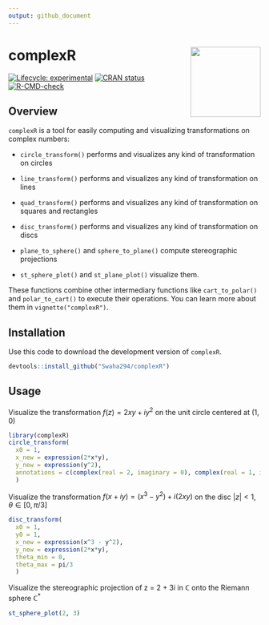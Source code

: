 ```yaml
---
output: github_document
---
```


# complexR <img src="R/sticker/hex_complexR.png" align="right" height=140/>

<!-- badges: start -->
[![Lifecycle: experimental](https://img.shields.io/badge/lifecycle-experimental-orange.svg)](https://lifecycle.r-lib.org/articles/stages.html#experimental)
[![CRAN status](https://www.r-pkg.org/badges/version/complexR)](https://CRAN.R-project.org/package=complexR)
[![R-CMD-check](https://github.com/Swaha294/complexR/actions/workflows/R-CMD-check.yaml/badge.svg)](https://github.com/Swaha294/complexR/actions/workflows/R-CMD-check.yaml)
<!-- badges: end -->

## Overview

`complexR` is a tool for easily computing and visualizing transformations on 
complex numbers:

- `circle_transform()` performs and visualizes any kind of transformation on 
circles

- `line_transform()` performs and visualizes any kind of transformation on lines
- `quad_transform()` performs and visualizes any kind of transformation on 
squares and rectangles

- `disc_transform()` performs and visualizes any kind of transformation on discs

- `plane_to_sphere()` and `sphere_to_plane()` compute stereographic projections

- `st_sphere_plot()` and `st_plane_plot()` visualize them.

These functions combine other intermediary functions like `cart_to_polar()` and 
`polar_to_cart()` to execute their operations. You can learn more about them in
`vignette("complexR")`. 

## Installation

Use this code to download the development version of `complexR`.

```r
devtools::install_github("Swaha294/complexR")
```


## Usage

Visualize the transformation $f(z) = 2xy + iy^2$ on the unit circle centered at $(1, 0)$

```r
library(complexR)
circle_transform(
  x0 = 1, 
  x_new = expression(2*x*y), 
  y_new = expression(y^2),
  annotations = c(complex(real = 2, imaginary = 0), complex(real = 1, imaginary = 1))
  )
```

Visualize the transformation $f(x + iy) = (x^3 - y^2) + i(2xy)$ on the disc 
$|z| < 1, \theta \in [0, \pi/3]$ 

```r
disc_transform(
  x0 = 1, 
  y0 = 1, 
  x_new = expression(x^3 - y^2),
  y_new = expression(2*x*y), 
  theta_min = 0, 
  theta_max = pi/3
  )
```

Visualize the stereographic projection of z = 2 + 3i in $\mathbb{C}$ onto the Riemann
sphere $\mathbb{C}^*$

```r
st_sphere_plot(2, 3)
```


